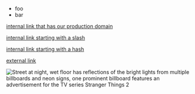 <article>
 
* foo
* bar
 
[internal link that has our production domain](https://example.com)
 
[internal link starting with a slash](/internal)
 
[internal link starting with a hash](#internal)
 
[external link](https://google.com)
 
![Street at night, wet floor has reflections of the bright lights from multiple billboards and neon signs, one prominent billboard features an advertisement for the TV series Stranger Things 2](../../../public/images/playground_test.jpg 'this is the image title { banner }')
 
</article>

